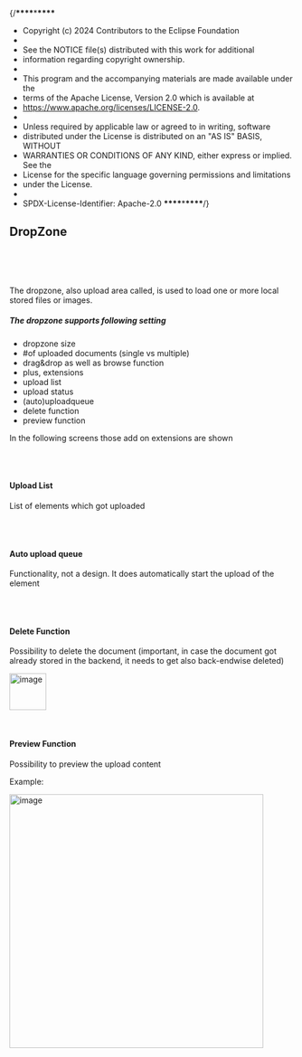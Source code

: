{/******************\*\*\*\*******************\*******************\*\*\*\*******************

- Copyright (c) 2024 Contributors to the Eclipse Foundation
-
- See the NOTICE file(s) distributed with this work for additional
- information regarding copyright ownership.
-
- This program and the accompanying materials are made available under the
- terms of the Apache License, Version 2.0 which is available at
- https://www.apache.org/licenses/LICENSE-2.0.
-
- Unless required by applicable law or agreed to in writing, software
- distributed under the License is distributed on an "AS IS" BASIS, WITHOUT
- WARRANTIES OR CONDITIONS OF ANY KIND, either express or implied. See the
- License for the specific language governing permissions and limitations
- under the License.
-
- SPDX-License-Identifier: Apache-2.0
  ******************\*\*\*\*******************\*******************\*\*\*\*******************/}


<Meta title="Design Guidelines/DropZone" />

## DropZone

<br />

<SharedThemeProvider>
  <SharedCssBaseline />
  <DropArea
    translations={{
      title: 'Drag & drop your files here',
      subTitle: 'or %browse files% on your computer.',
      errorTitle: 'Sorry',
    }}
  />
</SharedThemeProvider>

<br />
<br />

The dropzone, also upload area called, is used to load one or more local stored files or images.

##### The dropzone supports following setting

- dropzone size
- #of uploaded documents (single vs multiple)
- drag&drop as well as browse function
- plus, extensions
- upload list
- upload status
- (auto)uploadqueue
- delete function
- preview function

In the following screens those add on extensions are shown

<br />
<br />

#### Upload List

List of elements which got uploaded

<SharedThemeProvider>
  <SharedCssBaseline />
  <DropPreview
    uploadFiles={[
      { name: 'Test123.pdf', size: 44345000, status: UploadStatus.NEW },
      {
        name: 'Document.pdf',
        size: 65402,
        status: UploadStatus.UPLOADING,
        progressPercent: 45,
      },
      {
        name: 'Das ist ein sehr langer Name von einer Datei - der Name ist wirklich äußerst, äußerst lang...!.pdf',
        size: 32003,
        status: UploadStatus.NEW,
      },
      {
        name: 'My pretty PDF.pdf',
        size: 54676543,
        status: UploadStatus.UPLOAD_SUCCESS,
      },
      {
        name: 'Nix wars.xls',
        size: 543545,
        status: UploadStatus.UPLOAD_ERROR,
      },
    ]}
    translations={{
      placeholder: 'Lorem Ipsum: Wieviele sachen willst du hochladen',
      uploadProgress: 'Uploaded % of % files',
      uploadSuccess: 'Uploaded',
      uploadError: 'Not Uploaded',
    }}
    placeholder="false"
  />
</SharedThemeProvider>

<br />
<br />

#### Auto upload queue

Functionality, not a design. It does automatically start the upload of the element

<br />
<br />

#### Delete Function

Possibility to delete the document (important, in case the document got already stored in the backend, it needs to get also back-endwise deleted)

<img
  width="65"
  alt="image"
  src="https://raw.githubusercontent.com/eclipse-tractusx/portal-assets/main/docs/static/button-delete.png"
/>

<br />

#### Preview Function

Possibility to preview the upload content

Example:

<img
  width="449"
  alt="image"
  src="https://raw.githubusercontent.com/eclipse-tractusx/portal-assets/main/docs/static/progressbar-success-example.png"
/>
